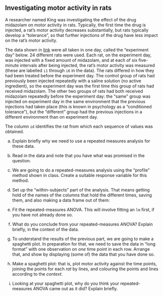 ##  Investigating motor activity in rats


 A researcher named King was investigating
the effect of the drug midazolam on motor activity in rats. Typically,
the first time the drug is injected, a rat's motor activity decreases
substantially, but rats typically develop a "tolerance", so that
further injections of the drug have less impact on the rat's motor
activity.

The data shown in
[link](http://ritsokiguess.site/datafiles/king.csv) were all taken
in one day, called the "experiment day" below. 24 different rats
were used. Each rat, on the experiment day, was injected with a fixed
amount of midazolam, and at each of six five-minute intervals after
being injected, the rat's motor activity was measured (these are
labelled `i1` through `i6` in the data). The rats
differed in how they had been treated before the experiment day. The
control group of rats had previously been injected repeatedly with a
saline solution (no active ingredient), so the experiment day was the
first time this group of rats had received midazolam. The other two
groups of rats had both received midazolam repeatedly before the
experiment day: the "same" group was injected on experiment day in
the same environment that the previous injections had taken place (this
is known in psychology as a "conditioned tolerance"), but the
"different" group had the previous injections in a different
environment than on experiment day.

The column `id` identifies the rat from which each sequence of
values was obtained.



(a) Explain briefly why we need to use a repeated measures
analysis for these data.



(b) Read in the data and note that you have what was promised
in the question.



(c) We are going to do a repeated-measures analysis using the
"profile" method shown in class. Create a suitable response
variable for this method.



(d) Set up the "within-subjects" part of the analysis. That
means getting hold of the names of the columns that hold the
different times, saving them, and also making a data frame out of them:



(e) Fit the repeated-measures ANOVA. This will involve fitting
an `lm` first, if you have not already done so.



(f) What do you conclude from your repeated-measures ANOVA?
Explain briefly, in the context of the data.



(g) To understand the results of the previous part, we are going
to make a spaghetti plot. In preparation for that, we need to save
the data in "long format" with one observation on *one* time
point in each row. Arrange that, and show by displaying (some of)
the data that you have done so.



(h) Make a spaghetti plot: that is, plot motor activity against
the time points, joining the points for each *rat* by lines,
and colouring the points and lines according to the *context*.



(i) Looking at your spaghetti plot, why do you think your
repeated-measures ANOVA came out as it did? Explain briefly.







